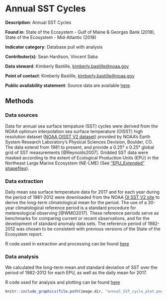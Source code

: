 # Annual SST Cycles

**Description**: Annual SST Cycles

**Found in**: State of the Ecosystem - Gulf of Maine & Georges Bank (2018), State of the Ecosystem - Mid-Atlantic (2018) 

**Indicator category**: Database pull with analysis

**Contributor(s)**: Sean Hardison, Vincent Saba
  
**Data steward**: Kimberly Bastille, <kimberly.bastille@noaa.gov>
  
**Point of contact**: Kimberly Bastille, <kimberly.bastille@noaa.gov>
  
**Public availability statement**: Source data are available [here](https://www.esrl.noaa.gov/psd/data/gridded/data.noaa.oisst.v2.highres.html). 

## Methods

### Data sources
Data for annual sea surface tempature (SST) cycles were derived from the NOAA optimum interpolation sea surface temperature (OISST) high resolution dataset ([NOAA OISST V2 dataset](https://www.esrl.noaa.gov/psd/data/gridded/data.noaa.oisst.v2.highres.html)) provided by NOAA's Earth System Research Laboratory's Physical Sciences Devision, Boulder, CO. The data extend from 1981 to present, and provide a 0.25&deg; x 0.25&deg; global grid of SST measurements [@Reynolds2007]. Gridded SST data were masked according to the extent of Ecological Production Units (EPU) in the Northeast Large Marine Ecosystem (NE-LME) (See ["EPU_Extended" shapefiles](https://github.com/NOAA-EDAB/tech-doc/tree/master/gis)).


### Data extraction 
Daily mean sea surface temperature data for 2017 and for each year during the period of 1981-2012 were downloaded from the NOAA [OI SST V2 site](https://www.esrl.noaa.gov/psd/data/gridded/data.noaa.oisst.v2.highres.html) to derive the long-term climatological mean for the period. The use of a 30-year climatological reference period is a standard procedure for metereological observing [@WMO2017]. These reference periods serve as benchmarks for comparing current or recent observations, and for the development of standard anomaly data sets. The reference period of 1982-2012 was chosen to be consistent with previous versions of the State of the Ecosystem report. 

R code used in extraction and processing can be found [here](https://github.com/NOAA-EDAB/tech-doc/blob/master/R/stored_scripts/annual_sst_cycles_extraction_and_processing.R)


### Data analysis 
We calculated the long-term mean and standard deviation of SST over the period of 1982-2012 for each EPU, as well as the daily mean for 2017.  

R code used for analysis and plotting can be found [here](https://github.com/NOAA-EDAB/tech-doc/blob/master/R/stored_scripts/annual_sst_cycles_analysis_and_plotting.R)

```{r , fig.width=5, fig.asp = 0.45, fig.cap = "Long-term mean SSTs for the Mid-Atlantic Bight (A), Georges Bank (B), and Gulf of Maine (C). Orange and cyan shading show where the 2017 daily SST values were above or below the long-term mean respectively; red and dark blue shades indicate days when the 2017 mean exceeded +/- 1 standard deviation from the long-term mean.", echo = F, fig.align="center", eval=T }
 
knitr::include_graphics(file.path(image.dir, "annual_SST_cycle_plot.png"))

```